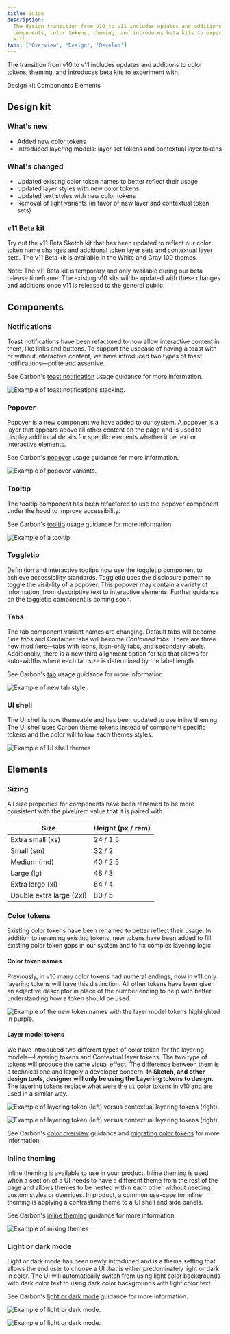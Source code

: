 ```yaml
---
title: Guide
description:
  The design transition from v10 to v11 includes updates and additions to
  components, color tokens, theming, and introduces beta kits to experiment
  with.
tabs: ['Overview', 'Design', 'Develop']
---
```


<PageDescription>

The transition from v10 to v11 includes updates and additions to color tokens,
theming, and introduces beta kits to experiment with.

</PageDescription>

<AnchorLinks>
  <AnchorLink>Design kit</AnchorLink>
  <AnchorLink>Components</AnchorLink>
  <AnchorLink>Elements</AnchorLink>
</AnchorLinks>

## Design kit

### What's new

- Added new color tokens
- Introduced layering models: layer set tokens and contextual layer tokens

### What's changed

- Updated existing color token names to better reflect their usage
- Updated layer styles with new color tokens
- Updated text styles with new color tokens
- Removal of light variants (in favor of new layer and contextual token sets)

### v11 Beta kit

Try out the v11 Beta Sketch kit that has been updated to reflect our color token
name changes and additional token layer sets and contextual layer sets. The v11
Beta kit is available in the White and Gray 100 themes.

<InlineNotification>
  Note: The v11 Beta kit is temporary and only available during our beta release
  timeframe. The existing v10 kits will be updated with these changes and
  additions once v11 is released to the general public.
</InlineNotification>

<Row className="resource-card-group">
<Column colLg={4} colMd={4} noGutterSm>
<ResourceCard
    subTitle="White theme (Beta)"
    href="sketch://add-library/cloud/fabc8814-ead2-4eeb-a893-ef3b6ea88875"
    actionIcon="download"
    >

<MdxIcon name="sketch" />

</ResourceCard>
</Column>
<Column colLg={4} colMd={4} noGutterSm>
<ResourceCard
    subTitle="Gray 100 theme (Beta)"
    actionIcon="download"
    href="sketch://add-library/cloud/9b33e49d-9b79-4696-9f57-c7a15c1e276a"
    >
      
<MdxIcon name="sketch" />

</ResourceCard>
</Column>
</Row>

## Components

### Notifications

Toast notifications have been refactored to now allow interactive content in
them, like links and buttons. To support the usecase of having a toast with or
without interactive content, we have introduced two types of toast
notifications—polite and assertive.

See Carbon's
[toast notification](https://v11.carbondesignsystem.com/components/notification/usage/#toast-notifications)
usage guidance for more information.

<Row>
<Column colLg={8}>

![Example of toast notifications stacking.](images/05_toast_context_608.gif)

</Column>
</Row>

### Popover

Popover is a new component we have added to our system. A popover is a layer
that appears above all other content on the page and is used to display
additional details for specific elements whether it be text or interactive
elements.

See Carbon's
[popover](https://v11.carbondesignsystem.com/components/popover/usage/) usage
guidance for more information.

<Row>
<Column colLg={8}>

![Example of popover variants.](images/popover-usage-1.png)

</Column>
</Row>

### Tooltip

The tooltip component has been refactored to use the popover component under the
hood to improve accessibility.

See Carbon's
[tooltip](https://v11.carbondesignsystem.com/components/tooltip/usage/) usage
guidance for more information.

<Row>
<Column colLg={8}>

![Example of a tooltip.](images/tooltip-usage-1.png)

</Column>
</Row>

### Toggletip

Definition and interactive tootips now use the toggletip component to achieve
accessibility standards. Toggletip uses the disclosure pattern to toggle the
visibility of a popover. This popover may contain a variety of information, from
descriptive text to interactive elements. Further guidance on the toggletip
component is coming soon.

### Tabs

The tab component variant names are changing. Default tabs will become _Line
tabs_ and Container tabs will become _Contained tabs_. There are three new
modifiers—tabs with icons, icon-only tabs, and secondary labels. Additionally,
there is a new third alignment option for tab that allows for auto-widths where
each tab size is determined by the label length.

See Carbon's [tab](https://v11.carbondesignsystem.com/components/tabs/usage/)
usage guidance for more information.

<Row>
<Column colLg={8}>

![Example of new tab style.](images/contained-tabs.png)

</Column>
</Row>

### UI shell

The UI shell is now themeable and has been updated to use inline theming. The UI
shell uses Carbon theme tokens instead of component specific tokens and the
color will follow each themes styles.

<Row>
<Column colLg={8}>

![Example of UI shell themes.](images/ui-shell-themes.png)

</Column>
</Row>

## Elements

### Sizing

All size properties for components have been renamed to be more consistent with
the pixel/rem value that it is paired with.

| Size                     | Height (px / rem) |
| ------------------------ | ----------------- |
| Extra small (xs)         | 24 / 1.5          |
| Small (sm)               | 32 / 2            |
| Medium (md)              | 40 / 2.5          |
| Large (lg)               | 48 / 3            |
| Extra large (xl)         | 64 / 4            |
| Double extra large (2xl) | 80 / 5            |

### Color tokens

Existing color tokens have been renamed to better reflect their usage. In
addition to renaming existing tokens, new tokens have been added to fill
existing color token gaps in our system and to fix complex layering logic.

#### Color token names

Previously, in v10 many color tokens had numeral endings, now in v11 only
layering tokens will have this distinction. All other tokens have been given an
adjective descriptor in place of the number ending to help with better
understanding how a token should be used.

<Row>
<Column colLg={8}>

![Example of the new token names with the layer model tokens highlighted in purple.](images/color-implementation-layer-set-3.png)

</Column>
</Row>

#### Layer model tokens

We have introduced two different types of color token for the layering
models—Layering tokens and Contextual layer tokens. The two type of tokens will
produce the same visual effect. The difference between them is a technical one
and largely a developer concern. **In Sketch, and other design tools, designer
will only be using the Layering tokens to design.** The layering tokens replace
what were the `ui` color tokens in v10 and are used in a similar way.

<Row>
<Column colMd={6} colLg={6}>

![Example of layering token (left) versus contextual layering tokens (right).](images/color-implementation-compare-1.png)

</Column>
<Column colMd={6} colLg={6}>

![Example of layering token (left) versus contextual layering tokens (right).](images/color-implementation-compare-2.png)

</Column>
</Row>

See Carbon's
[color overview](https://v11.carbondesignsystem.com/guidelines/color/overview/)
guidance and
[migrating color tokens](https://github.com/carbon-design-system/carbon/blob/main/docs/migration/11.x-color.md)
for more information.

### Inline theming

Inline theming is available to use in your product. Inline theming is used when
a section of a UI needs to have a different theme from the rest of the page and
allows themes to be nested within each other without needing custom styles or
overrides. In product, a common use-case for inline theming is applying a
contrasting theme to a UI shell and side panels.

See Carbon's
[inline theming](https://v11.carbondesignsystem.com/guidelines/color/implementation#inline-theming)
guidance for more information.

<Row>
<Column colLg={8}>

![Example of mixing themes](images/color-implementation-inline-1.png)

</Column>
</Row>

### Light or dark mode

Light or dark mode has been newly introduced and is a theme setting that allows
the end user to choose a UI that is either predominately light or dark in color.
The UI will automatically switch from using light color backgrounds with dark
color text to using dark color backgrounds with light color text.

See Carbon's
[light or dark mode](https://v11.carbondesignsystem.com/guidelines/color/implementation#light-or-dark-mode)
guidance for more information.

<Row>
<Column colMd={6} colLg={6}>

![Example of light or dark mode.](images/light-or-dark-mode-1.png)

</Column>
<Column colMd={6} colLg={6}>

![Example of light or dark mode.](images/light-or-dark-mode-2.png)

</Column>
</Row>
